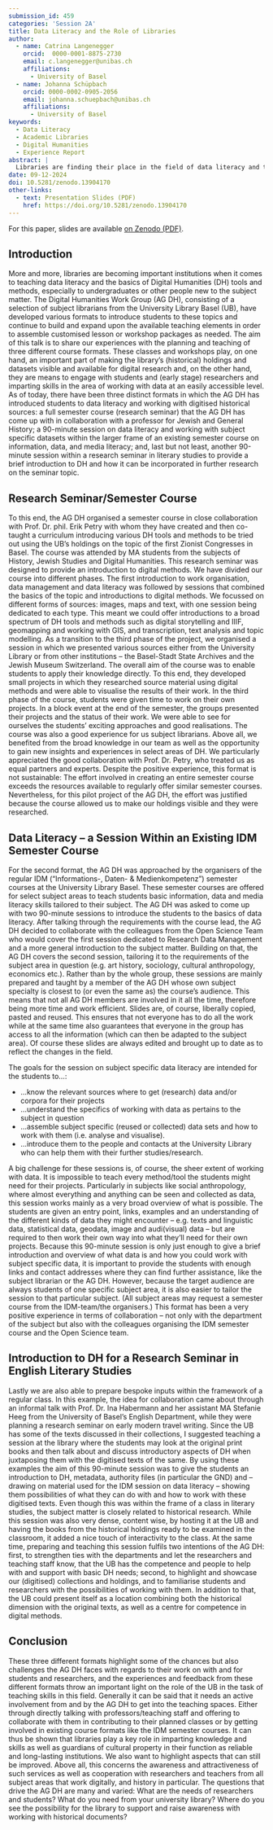 ```yaml
---
submission_id: 459
categories: 'Session 2A'
title: Data Literacy and the Role of Libraries
author:
  - name: Catrina Langenegger
    orcid:  0000-0001-8875-2730
    email: c.langenegger@unibas.ch
    affiliations:
      - University of Basel
  - name: Johanna Schüpbach
    orcid: 0000-0002-0905-2056
    email: johanna.schuepbach@unibas.ch
    affiliations:
      - University of Basel  
keywords:
  - Data Literacy
  - Academic Libraries
  - Digital Humanities
  - Experience Report
abstract: |
  Libraries are finding their place in the field of data literacy and the opportunities as well as challenges of supporting students and researchers in the field of Digital Humanities. Key aspects of this development are research data management, repositories, libraries as suppliers of data sets, digitisation and more. Over the past few years, the library has undertaken steps to actively bring itself into teaching and facilitate the basics of working with digital sources. The talk shares three experience reports of such endeavours undertaken by subject librarians of the Digital Humanities Work Group (AG DH) at the University Library Basel (UB).
date: 09-12-2024
doi: 10.5281/zenodo.13904170
other-links:
  - text: Presentation Slides (PDF)
    href: https://doi.org/10.5281/zenodo.13904170
---
```


::: {.callout-note appearance="simple" icon=false}

For this paper, slides are available [on Zenodo (PDF)](https://zenodo.org/records/13904170/files/459_DigiHistCH24_DataLiteracyLibraries_Slides.pdf).

:::

## Introduction

More and more, libraries are becoming important institutions when it comes to teaching data literacy and the basics of Digital Humanities (DH) tools and methods, especially to undergraduates or other people new to the subject matter. The Digital Humanities Work Group (AG DH), consisting of a selection of subject librarians from the University Library Basel (UB), have developed various formats to introduce students to these topics and continue to build and expand upon the available teaching elements in order to assemble customised lesson or workshop packages as needed. The aim of this talk is to share our experiences with the planning and teaching of three different course formats. These classes and workshops play, on one hand, an important part of making the library's (historical) holdings and datasets visible and available for digital research and, on the other hand, they are means to engage with students and (early stage) researchers and imparting skills in the area of working with data at an easily accessible level.
As of today, there have been three distinct formats in which the AG DH has introduced students to data literacy and working with digitised historical sources: a full semester course (research seminar) that the AG DH has come up with in collaboration with a professor for Jewish and General History; a 90-minute session on data literacy and working with subject specific datasets within the larger frame of an existing semester course on information, data, and media literacy; and, last but not least, another 90-minute session within a research seminar in literary studies to provide a brief introduction to DH and how it can be incorporated in further research on the seminar topic.

## Research Seminar/Semester Course

To this end, the AG DH organised a semester course in close collaboration with Prof. Dr. phil. Erik Petry with whom they have created and then co-taught a curriculum introducing various DH tools and methods to be tried out using the UB's holdings on the topic of the first Zionist Congresses in Basel. The course was attended by MA students from the subjects of History, Jewish Studies and Digital Humanities. This research seminar was designed to provide an introduction to digital methods.
We have divided our course into different phases. The first introduction to work organisation, data management and data literacy was followed by sessions that combined the basics of the topic and introductions to digital methods. We focussed on different forms of sources: images, maps and text, with one session being dedicated to each type. This meant we could offer introductions to a broad spectrum of DH tools and methods such as digital storytelling and IIIF, geomapping and working with GIS, and transcription, text analysis and topic modelling. As a transition to the third phase of the project, we organised a session in which we presented various sources either from the University Library or from other institutions – the Basel-Stadt State Archives and the Jewish Museum Switzerland. The overall aim of the course was to enable students to apply their knowledge directly. To this end, they developed small projects in which they researched source material using digital methods and were able to visualise the results of their work. In the third phase of the course, students were given time to work on their own projects. In a block event at the end of the semester, the groups presented their projects and the status of their work. We were able to see for ourselves the students’ exciting approaches and good realisations.
The course was also a good experience for us subject librarians. Above all, we benefited from the broad knowledge in our team as well as the opportunity to gain new insights and experiences in select areas of DH. We particularly appreciated the good collaboration with Prof. Dr. Petry, who treated us as equal partners and experts. Despite the positive experience, this format is not sustainable: The effort involved in creating an entire semester course exceeds the resources available to regularly offer similar semester courses. Nevertheless, for this pilot project of the AG DH, the effort was justified because the course allowed us to make our holdings visible and they were researched.

## Data Literacy – a Session Within an Existing IDM Semester Course

For the second format, the AG DH was approached by the organisers of the regular IDM (“Informations-, Daten- & Medienkompetenz”) semester courses at the University Library Basel. These semester courses are offered for select subject areas to teach students basic information, data and media literacy skills tailored to their subject. The AG DH was asked to come up with two 90-minute sessions to introduce the students to the basics of data literacy. After talking through the requirements with the course lead, the AG DH decided to collaborate with the colleagues from the Open Science Team who would cover the first session dedicated to Research Data Management and a more general introduction to the subject matter. Building on that, the AG DH covers the second session, tailoring it to the requirements of the subject area in question (e.g. art history, sociology, cultural anthropology, economics etc.). Rather than by the whole group, these sessions are mainly prepared and taught by a member of the AG DH whose own subject specialty is closest to (or even the same as) the course’s audience. This means that not all AG DH members are involved in it all the time, therefore being more time and work efficient. Slides are, of course, liberally copied, pasted and reused. This ensures that not everyone has to do all the work while at the same time also guarantees that everyone in the group has access to all the information (which can then be adapted to the subject area). Of course these slides are always edited and brought up to date as to reflect the changes in the field.

The goals for the session on subject specific data literacy are intended for the students to…:

* …know the relevant sources where to get (research) data and/or corpora for their projects
* …understand the specifics of working with data as pertains to the subject in question
* …assemble subject specific (reused or collected) data sets and how to work with them (i.e. analyse and visualise).
* …introduce them to the people and contacts at the University Library who can help them with their further studies/research.

A big challenge for these sessions is, of course, the sheer extent of working with data. It is impossible to teach every method/tool the students might need for their projects. Particularly in subjects like social anthropology, where almost everything and anything can be seen and collected as data, this session works mainly as a very broad overview of what is possible. The students are given an entry point, links, examples and an understanding of the different kinds of data they might encounter – e.g. texts and linguistic data, statistical data, geodata, image and audi(visual) data – but are required to then work their own way into what they’ll need for their own projects.
Because this 90-minute session is only just enough to give a brief introduction and overview of what data is and how you could work with subject specific data, it is important to provide the students with enough links and contact addresses where they can find further assistance, like the subject librarian or the AG DH. However, because the target audience are always students of one specific subject area, it is also easier to tailor the session to that particular subject. (All subject areas may request a semester course from the IDM-team/the organisers.)
This format has been a very positive experience in terms of collaboration – not only with the department of the subject but also with the colleagues organising the IDM semester course and the Open Science team.

## Introduction to DH for a Research Seminar in English Literary Studies

Lastly we are also able to prepare bespoke inputs within the framework of a regular class. In this example, the idea for collaboration came about through an informal talk with Prof. Dr. Ina Habermann and her assistant MA Stefanie Heeg from the University of Basel’s English Department, while they were planning a research seminar on early modern travel writing. Since the UB has some of the texts discussed in their collections, I suggested teaching a session at the library where the students may look at the original print books and then talk about and discuss introductory aspects of DH when juxtaposing them with the digitised texts of the same. By using these examples the aim of this 90-minute session was to give the students an introduction to DH, metadata, authority files (in particular the GND) and – drawing on material used for the IDM session on data literacy – showing them possibilities of what they can do with and how to work with these digitised texts. Even though this was within the frame of a class in literary studies, the subject matter is closely related to historical research.
While this session was also very dense, content wise, by hosting it at the UB and having the books from the historical holdings ready to be examined in the classroom, it added a nice touch of interactivity to the class. At the same time, preparing and teaching this session fulfils two intentions of the AG DH: first, to strengthen ties with the departments and let the researchers and teaching staff know, that the UB has the competence and people to help with and support with basic DH needs; second, to highlight and showcase our (digitised) collections and holdings, and to familiarise students and researchers with the possibilities of working with them. In addition to that, the UB could present itself as a location combining both the historical dimension with the original texts, as well as a centre for competence in digital methods.

## Conclusion

These three different formats highlight some of the chances but also challenges the AG DH faces with regards to their work on with and for students and researchers, and the experiences and feedback from these different formats throw an important light on the role of the UB in the task of teaching skills in this field.
Generally it can be said that it needs an active involvement from and by the AG DH to get into the teaching spaces. Either through directly talking with professors/teaching staff and offering to collaborate with them in contributing to their planned classes or by getting involved in existing course formats like the IDM semester courses.
It can thus be shown that libraries play a key role in imparting knowledge and skills as well as guardians of cultural property in their function as reliable and long-lasting institutions. We also want to highlight aspects that can still be improved. Above all, this concerns the awareness and attractiveness of such services as well as cooperation with researchers and teachers from all subject areas that work digitally, and history in particular.
The questions that drive the AG DH are many and varied: What are the needs of researchers and students? What do you need from your university library? Where do you see the possibility for the library to support and raise awareness with working with historical documents?
